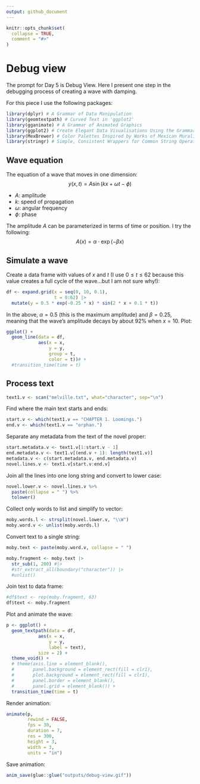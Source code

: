 ```yaml
---
output: github_document
---
```


<!-- README.md is generated from README.Rmd. Please edit that file -->

```r
knitr::opts_chunk$set(
  collapse = TRUE,
  comment = "#>"
)
```

# Debug view

<!-- badges: start -->
<!-- badges: end -->

The prompt for Day 5 is Debug View. Here I present one step in the debugging process of creating a wave with damping.

For this piece I use the following packages:
```r
library(dplyr) # A Grammar of Data Manipulation
library(geomtextpath) # Curved Text in 'ggplot2'
library(gganimate) # A Grammar of Animated Graphics
library(ggplot2) # Create Elegant Data Visualisations Using the Grammar of Graphics
library(MexBrewer) # Color Palettes Inspired by Works of Mexican Muralists
library(stringr) # Simple, Consistent Wrappers for Common String Operations
```

## Wave equation

The equation of a wave that moves in one dimension:
$$
y(x, t) = A\sin(kx + \omega t - \phi)
$$

- $A$: amplitude
- $k$: speed of propagation
- $\omega$: angular frequency
- $\phi$: phase

The amplitude $A$ can be parameterized in terms of time or position. I try the following:
$$
A(x) = \alpha\cdot\exp(-\beta x)
$$

## Simulate a wave

Create a data frame with values of $x$ and $t$ (I use $0 \le t \le 62$ because this value creates a full cycle of the wave...but I am not sure why!):
```r
df <- expand.grid(x = seq(0, 10, 0.1),
                  t = 0:62) |>
  mutate(y = 0.5 * exp(-0.25 * x) * sin(2 * x + 0.1 * t))
```

In the above, $\alpha = 0.5$ (this is the maximum amplitude) and $\beta = 0.25$, meaning that the wave's amplitude decays by about 92% when $x=10$. Plot:
```r
ggplot() + 
  geom_line(data = df,
            aes(x = x, 
                y = y,
                group = t,
                color = t))# +
  #transition_time(time = t)
```

## Process text

```r
text1.v <- scan("melville.txt", what="character", sep="\n")
```

Find where the main text starts and ends:
```r
start.v <- which(text1.v == "CHAPTER 1. Loomings.")
end.v <- which(text1.v == "orphan.")
```

Separate any metadata from the text of the novel proper:
```r
start.metadata.v <- text1.v[1:start.v - 1]
end.metadata.v <- text1.v[(end.v + 1): length(text1.v)]
metadata.v <- c(start.metadata.v, end.metadata.v)
novel.lines.v <- text1.v[start.v:end.v]
```

Join all the lines into one long string and convert to lower case:
```r
novel.lower.v <- novel.lines.v %>%
  paste(collapse = " ") %>%
  tolower()
```

Collect only words to list and simplify to vector:
```r
moby.words.l <- strsplit(novel.lower.v, "\\W")
moby.word.v <- unlist(moby.words.l)
```

Convert text to a single string:
```r
moby.text <- paste(moby.word.v, collapse = " ")
```

```r
moby.fragment <- moby.text |>
  str_sub(1, 200) #|> 
  #str_extract_all(boundary("character")) |> 
  #unlist()
```

Join text to data frame:
```r
#df$text <- rep(moby.fragment, 63)
df$text <- moby.fragment
```

Plot and animate the wave:
```r
p <- ggplot() + 
  geom_textpath(data = df,
            aes(x = x, 
                y = y,
                label = text),
            size = 2) +
  theme_void() +
  # theme(axis.line = element_blank(),
  #       panel.background = element_rect(fill = clr1),
  #       plot.background = element_rect(fill = clr1),
  #       panel.border = element_blank(),
  #       panel.grid = element_blank()) +
  transition_time(time = t)
```

Render animation:
```r
animate(p, 
        rewind = FALSE,
        fps = 30,
        duration = 7,
        res = 300,
        height = 3, 
        width = 3, 
        units = "in")
```

Save animation:
```r
anim_save(glue::glue("outputs/debug-view.gif"))
```


